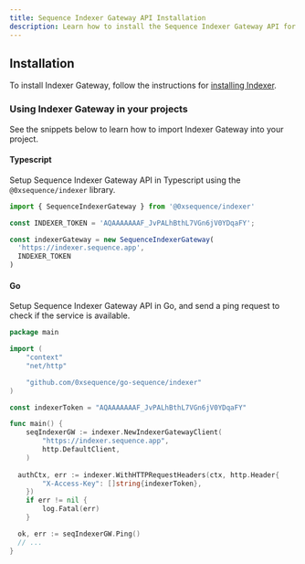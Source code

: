 ```yaml
---
title: Sequence Indexer Gateway API Installation
description: Learn how to install the Sequence Indexer Gateway API for querying blockchain token and NFT data across all networks. Get your API access key from Sequence Builder. Integration is simple with HTTP RPC endpoints for Webapps, Games, and backends.
---
```


## Installation

To install Indexer Gateway, follow the instructions for [installing Indexer](/api-references/indexer/installation).

### Using Indexer Gateway in your projects

See the snippets below to learn how to import Indexer Gateway into your
project.

#### Typescript

Setup Sequence Indexer Gateway API in Typescript using the
`@0xsequence/indexer` library.

```ts [Typescript]
import { SequenceIndexerGateway } from '@0xsequence/indexer'

const INDEXER_TOKEN = 'AQAAAAAAAF_JvPALhBthL7VGn6jV0YDqaFY';

const indexerGateway = new SequenceIndexerGateway(
  'https://indexer.sequence.app',
  INDEXER_TOKEN
)
```

#### Go

Setup Sequence Indexer Gateway API in Go, and send a ping request to check if
the service is available.

```go [Go]
package main

import (
	"context"
	"net/http"

	"github.com/0xsequence/go-sequence/indexer"
)

const indexerToken = "AQAAAAAAAF_JvPALhBthL7VGn6jV0YDqaFY"

func main() {
	seqIndexerGW := indexer.NewIndexerGatewayClient(
		"https://indexer.sequence.app",
		http.DefaultClient,
	)
	
  authCtx, err := indexer.WithHTTPRequestHeaders(ctx, http.Header{
		"X-Access-Key": []string{indexerToken},
	})
	if err != nil {
		log.Fatal(err)
	}

  ok, err := seqIndexerGW.Ping()
  // ...
}
```
